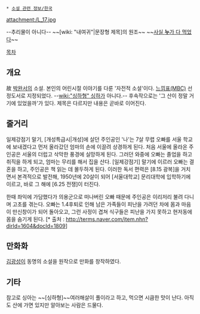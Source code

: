  * [[소설 관련 정보/한국]]

attachment:/L_17.jpg

--추리물이 아니다--
~~[wiki: "내여귀"|문장형 제목]의 원조~~
~~[http://uncyclopedia.kr/wiki/%EB%88%84 사실 '''누'''가 다 먹었다]~~


[[목차]]
== 개요 ==
故 [[박완서]]의 소설. 본인의 어린시절 이야기를 다룬 '자전적 소설'이다. [[느낌표(MBC)]] 선정도서로 지정되었다.
--[[wiki:"싱하형" 싱하]]가 아니다.-- 후속작으로는 '그 산이 정말 거기에 있었을까'가 있다. 제목은 다르지만 내용은 곧바로 이어진다.

== 줄거리 ==
일제강점기 말기, [개성특급시|개성]에 살던 주인공인 '나'는 7살 무렵 오빠를 서울 학교에 보내겠다고 먼저 올라갔던 엄마의 손에 이끌려 상경하게 된다. 처음 서울에 올라온 주인공은 서울의 더럽고 삭막한 풍경에 실망하게 된다. 그러던 와중에 오빠는 졸업을 하고 취직을 하게 되고, 엄마는 무리를 해서 집을 산다. [일제강점기] 말기에 이르러 오빠는 결혼을 하고, 주인공은 책 읽는 데 몰두하게 된다. 이러한 독서 편력은 [8.15 광복]을 거치면서 본격적으로 발전해, 1950년에 20살이 되어 [서울대학교] 문리대학에 입학하기에 이르고, 바로 그 해에 [6.25 전쟁]이 터진다. 

한때 좌익에 가담했다가 의용군으로 떠나버린 오빠 때문에 주인공은 이리저리 불려 다니며 고초를 겪는다. 오빠는 1.4후퇴로 인해 남은 가족들이 피난을 가려던 차에 몸과 마음이 만신창이가 되어 돌아오고, 그런 사정이 겹쳐 식구들은 피난을 가지 못하고 현저동에 몸을 숨기게 된다. [* 출처 : http://terms.naver.com/item.nhn?dirId=1604&docId=1809]

== 만화화 ==
[[김광성]]이 동명의 소설을 원작으로 만화를 창작하였다. 

== 기타 ==
참고로 싱아는 ~~[싱하형]~~여러해살이 풀이라고 하고, 먹으면 시큼한 맛이 난다. 아직도 산에 가면 있지만 알아보는 사람은 드물다.
